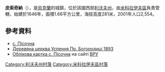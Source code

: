 {{coord|49|26|45|N|23|58|10|E|scale:100000|display=title}}

'''皮索奇納'''（{{lang-uk|Пісочна}}），是[[烏克蘭|烏克蘭]]的城鎮，位於該國西部[[利沃夫州|利沃夫州]]，由[[米科拉伊夫區|米科拉伊夫區]]負責管轄，始建於1646年，面積1.66平方公里，海拔高度281米，2001年人口2,554。

==參考資料==
*[http://w1.c1.rada.gov.ua/pls/z7503/A005?rf7571=20209 с. Пісочна] {{Wayback|url=http://w1.c1.rada.gov.ua/pls/z7503/A005?rf7571=20209 |date=20211127214216 }}
* [http://decerkva.org.ua/pisochna.html Деревяна церква Успення Пр. Богородиці 1893] {{Wayback|url=http://decerkva.org.ua/pisochna.html |date=20200705161439 }}
* [http://w1.c1.rada.gov.ua/pls/z7503/A005?rf7571=20209 Облікова картка с. Пісочна] {{Wayback|url=http://w1.c1.rada.gov.ua/pls/z7503/A005?rf7571=20209 |date=20211127214216 }} на сайті [[ВРУ|ВРУ]]

[[Category:利沃夫州村落|Category:利沃夫州村落]]
[[Category:米科拉伊夫區村落|Category:米科拉伊夫區村落]]


{{Lviv-geo-stub}}